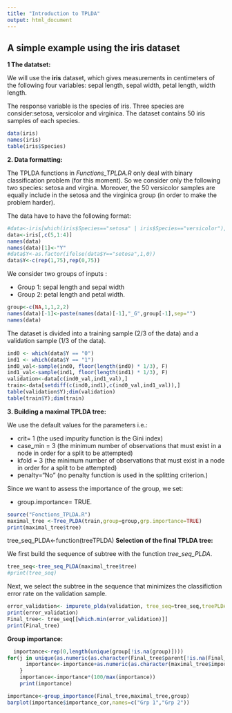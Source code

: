 ```yaml
---
title: "Introduction to TPLDA"
output: html_document
---
```

## A simple example using the iris dataset

**1 The datatset:**

We will use the **iris** dataset, which gives measurements in centimeters of the following four variables: sepal length, sepal width, petal length, width length.
 
The response variable is the species of iris. Three species are consider:setosa, versicolor and virginica. The dataset contains 50 iris samples of each species.

```r
data(iris)
names(iris)
table(iris$Species)
```

**2. Data formatting:**

The TPLDA functions in *Functions_TPLDA.R* only deal with binary classification problem (for this moment). 
So we consider only the following two species: setosa and virgina. Moreover, the 50 versicolor samples are equally include in the setosa and the virginica group (in order to make the problem harder).

The data have to have the following format:

```r
#data<-iris[which(iris$Species=="setosa" | iris$Species=="versicolor"),c(5,1:4)]
data<-iris[,c(5,1:4)]
names(data)
names(data)[1]<-"Y"
#data$Y<-as.factor(ifelse(data$Y=="setosa",1,0))
data$Y<-c(rep(1,75),rep(0,75))
```

We consider two groups of inputs : 

 - Group 1: sepal length and sepal width
 - Group 2: petal length and petal width.

```r
group<-c(NA,1,1,2,2)
names(data)[-1]<-paste(names(data)[-1],"_G",group[-1],sep="")
names(data)
```

The dataset is divided into a training sample (2/3 of the data) and a validation sample (1/3 of the data).


```r
ind0 <- which(data$Y == "0")
ind1 <- which(data$Y == "1")
ind0_val<-sample(ind0, floor(length(ind0) * 1/3), F)
ind1_val<-sample(ind1, floor(length(ind1) * 1/3), F)
validation<-data[c(ind0_val,ind1_val),]
train<-data[setdiff(c(ind0,ind1),c(ind0_val,ind1_val)),]
table(validation$Y);dim(validation)
table(train$Y);dim(train)
```  

**3. Building a maximal TPLDA tree:**

We use the default values for the parameters i.e.:

- crit= 1 (the used impurity function is the Gini index)
- case_min = 3 (the minimum number of observations that must exist in a node in order for a split to be attempted)
- kfold = 3 (the minimum number of observations that must exist in a node in order for a split to be attempted)
- penalty="No" (no penalty function is used in the splitting criterion.)

Since we want to assess the importance of the group, we set:

- group.importance= TRUE.

```r
source("Fonctions_TPLDA.R")
maximal_tree <-Tree_PLDA(train,group=group,grp.importance=TRUE)
print(maximal_tree$tree)
``` 
tree_seq_PLDA<-function(treeTPLDA)
**Selection of the final TPLDA tree:**

We first build the sequence of subtree with the function *tree_seq_PLDA*.


```r
tree_seq<-tree_seq_PLDA(maximal_tree$tree)
#print(tree_seq)
``` 

Next, we select the subtree in the sequence that minimizes the classifiction error rate on the validation sample.

```r
error_validation<- impurete_plda(validation, tree_seq=tree_seq,treePLDA=maximal_tree)$impurete$Misclass
print(error_validation)
Final_tree<- tree_seq[[which.min(error_validation)]]
print(Final_tree)
``` 

**Group importance:**

```r
  importance<-rep(0,length(unique(group[!is.na(group)])))
for(j in unique(as.numeric(as.character(Final_tree$parent[!is.na(Final_tree$parent)])))){
      importance<-importance+as.numeric(as.character(maximal_tree$importance[[j]]))
    }
    importance<-importance*(100/max(importance))
    print(importance)
``` 

```r
importance<-group_importance(Final_tree,maximal_tree,group)
barplot(importance$importance_cor,names=c("Grp 1","Grp 2"))
``` 
  
